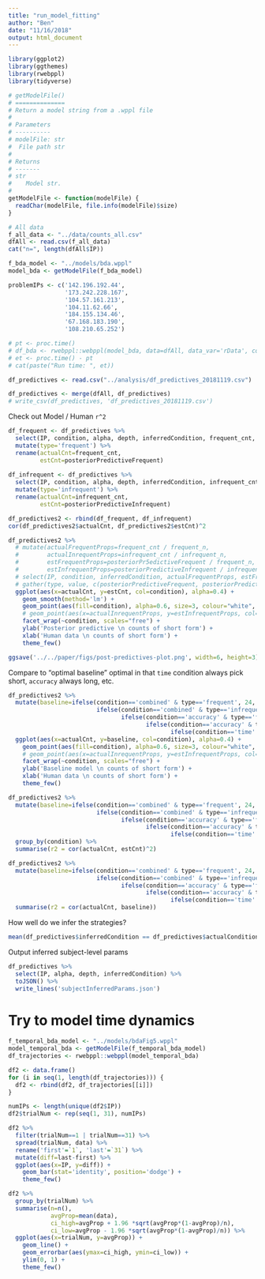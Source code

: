```yaml
---
title: "run_model_fitting"
author: "Ben"
date: "11/16/2018"
output: html_document
---
```


```r
library(ggplot2)
library(ggthemes)
library(rwebppl)
library(tidyverse)
```

```r
# getModelFile()
# ==============
# Return a model string from a .wppl file
#
# Parameters
# ----------
# modelFile: str
#  File path str
# 
# Returns
# -------
# str
#    Model str.
#
getModelFile <- function(modelFile) {
  readChar(modelFile, file.info(modelFile)$size)
}
```


```r
# All data
f_all_data <- "../data/counts_all.csv"
dfAll <- read.csv(f_all_data)
cat("n=", length(dfAll$IP))
```

```r
f_bda_model <- "../models/bda.wppl"
model_bda <- getModelFile(f_bda_model)
```


```r
problemIPs <- c('142.196.192.44', 
                '173.242.228.167',
                '104.57.161.213',
                '104.11.62.66',
                '184.155.134.46',
                '67.168.183.190',
                '108.210.65.252')
```

```r
# pt <- proc.time()
# df_bda <- rwebppl::webppl(model_bda, data=dfAll, data_var='rData', cores=4)
# et <- proc.time() - pt
# cat(paste("Run time: ", et))

df_predictives <- read.csv("../analysis/df_predictives_20181119.csv")
```

```r
df_predictives <- merge(dfAll, df_predictives)
# write_csv(df_predictives, 'df_predictives_20181119.csv')
```

Check out Model / Human `r^2`
```r
df_frequent <- df_predictives %>% 
  select(IP, condition, alpha, depth, inferredCondition, frequent_cnt, posteriorPredictiveFrequent) %>%
  mutate(type='frequent') %>%
  rename(actualCnt=frequent_cnt,
         estCnt=posteriorPredictiveFrequent)
  
df_infrequent <- df_predictives %>% 
  select(IP, condition, alpha, depth, inferredCondition, infrequent_cnt, posteriorPredictiveInfrequent) %>%
  mutate(type='infrequent') %>%
  rename(actualCnt=infrequent_cnt,
         estCnt=posteriorPredictiveInfrequent)

df_predictives2 <- rbind(df_frequent, df_infrequent)
cor(df_predictives2$actualCnt, df_predictives2$estCnt)^2

```


```r
df_predictives2 %>%
  # mutate(actualFrequentProps=frequent_cnt / frequent_n,
  #        actualInrequentProps=infrequent_cnt / infrequent_n,
  #        estFrequentProps=posteriorPr5edictiveFrequent / frequent_n,
  #        estInfrequentProps=posteriorPredictiveInfrequent / infrequent_n) %>%
  # select(IP, condition, inferredCondition, actualFrequentProps, estFrequentProps, actualInrequentProps, estInfrequentProps) %>%
  # gather(type, value, c(posteriorPredictiveFrequent, posteriorPredictiveInfrequent))
  ggplot(aes(x=actualCnt, y=estCnt, col=condition), alpha=0.4) +
    geom_smooth(method='lm') +
    geom_point(aes(fill=condition), alpha=0.6, size=3, colour="white", pch=21) +
    # geom_point(aes(x=actualInrequentProps, y=estInfrequentProps, col=condition), alpha=0.4) +
    facet_wrap(~condition, scales="free") +
    ylab('Posterior predictive \n counts of short form') +
    xlab('Human data \n counts of short form') +
    theme_few()

ggsave('../../paper/figs/post-predictives-plot.png', width=6, height=3)
```

Compare to "optimal baseline" optimal in that `time` condition always pick short, `accuracy` always long, etc.
```r
df_predictives2 %>%
  mutate(baseline=ifelse(condition=='combined' & type=='frequent', 24,
                         ifelse(condition=='combined' & type=='infrequenty', 8,
                                ifelse(condition=='accuracy' & type=='frequent', 0,
                                       ifelse(condition=='accuracy' & type=='infrequent', 24,
                                              ifelse(condition=='time' & type=='frequent', 48, 16)))))) %>%
  ggplot(aes(x=actualCnt, y=baseline, col=condition), alpha=0.4) +
    geom_point(aes(fill=condition), alpha=0.6, size=3, colour="white", pch=21) +
    # geom_point(aes(x=actualInrequentProps, y=estInfrequentProps, col=condition), alpha=0.4) +
    facet_wrap(~condition, scales="free") +
    ylab('Baseline model \n counts of short form') +
    xlab('Human data \n counts of short form') +
    theme_few()

df_predictives2 %>%
  mutate(baseline=ifelse(condition=='combined' & type=='frequent', 24,
                         ifelse(condition=='combined' & type=='infrequenty', 8,
                                ifelse(condition=='accuracy' & type=='frequent', 0,
                                       ifelse(condition=='accuracy' & type=='infrequent', 24,
                                              ifelse(condition=='time' & type=='frequent', 48, 16)))))) %>%
  group_by(condition) %>%
  summarise(r2 = cor(actualCnt, estCnt)^2)

df_predictives2 %>%
  mutate(baseline=ifelse(condition=='combined' & type=='frequent', 24,
                         ifelse(condition=='combined' & type=='infrequenty', 8,
                                ifelse(condition=='accuracy' & type=='frequent', 0,
                                       ifelse(condition=='accuracy' & type=='infrequent', 24,
                                              ifelse(condition=='time' & type=='frequent', 48, 16)))))) %>%
  summarise(r2 = cor(actualCnt, baseline))
```


How well do we infer the strategies?
```r
mean(df_predictives$inferredCondition == df_predictives$actualCondition)
```


Output inferred subject-level params
```r
df_predictives %>%
  select(IP, alpha, depth, inferredCondition) %>%
  toJSON() %>%
  write_lines('subjectInferredParams.json')
```


# Try to model time dynamics

```r
f_temporal_bda_model <- "../models/bdaFig5.wppl"
model_temporal_bda <- getModelFile(f_temporal_bda_model)
df_trajectories <- rwebppl::webppl(model_temporal_bda)
```



```r

df2 <- data.frame()
for (i in seq(1, length(df_trajectories))) {
  df2 <- rbind(df2, df_trajectories[[i]])
}

```
```r
numIPs <- length(unique(df2$IP))
df2$trialNum <- rep(seq(1, 31), numIPs)
```

```r
df2 %>%
  filter(trialNum==1 | trialNum==31) %>%
  spread(trialNum, data) %>%
  rename('first'=`1`, 'last'=`31`) %>%
  mutate(diff=last-first) %>%
  ggplot(aes(x=IP, y=diff)) +
    geom_bar(stat='identity', position='dodge') +
    theme_few()
```


```r
df2 %>%
  group_by(trialNum) %>%
  summarise(n=n(),
            avgProp=mean(data),
            ci_high=avgProp + 1.96 *sqrt(avgProp*(1-avgProp)/n),
            ci_low=avgProp - 1.96 *sqrt(avgProp*(1-avgProp)/n)) %>%
  ggplot(aes(x=trialNum, y=avgProp)) +
    geom_line() +
    geom_errorbar(aes(ymax=ci_high, ymin=ci_low)) +
    ylim(0, 1) +
    theme_few()
```










